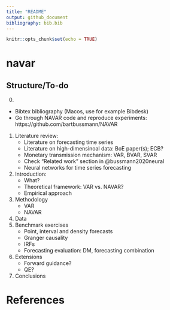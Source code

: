 ```yaml
---
title: "README"
output: github_document
bibliography: bib.bib
---
```


```r
knitr::opts_chunk$set(echo = TRUE)
```

# navar

## Structure/To-do

0.
- Bibtex bibliography (Macos, use for example Bibdesk)
- Go through NAVAR code and reproduce experiments: https://github.com/bartbussmann/NAVAR
1. Literature review:
    - Literature on forecasting time series
    - Literature on high-dimensinoal data: BoE paper(s); ECB? 
    - Monetary transmission mechanism: VAR, BVAR, SVAR
    - Check "Related work" section in @bussmann2020neural
    - Neural networks for time series forecasting
2. Introduction:
    - What?
    - Theoretical framework: VAR vs. NAVAR?
    - Empirical approach
3. Methodology 
    - VAR
    - NAVAR
4. Data
5. Benchmark exercises
    - Point, interval and density forecasts
    - Granger causality
    - IRFs
    - Forecasting evaluation: DM, forecasting combination
6. Extensions
    - Forward guidance?
    - QE?
7. Conclusions
    
# References 